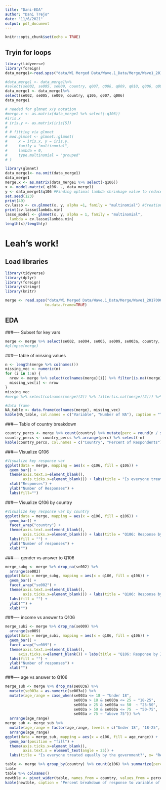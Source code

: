 ```yaml
---
title: "Dani-EDA"
author: "Dani Trejo"
date: "11/6/2021"
output: pdf_document
---
```


```r
knitr::opts_chunk$set(echo = TRUE)
```

## Tryin for loops
```r
library(tidyverse)
library(foreign)
data_merge1<-read.spss("data/W1 Merged Data/Wave.1_Data/Merge/Wave1_20170906.sav", to.data.frame=TRUE)

#data_merge1 <- data_merge1%>%
#select(se002, se005, se009, country, q007, q008, q009, q010, q006, q098, q128, q005, q027, q105, q106, q123, q127)
data_merge1 <- data_merge1%>%
select(se002, se005, se009, country, q106, q007, q006)
data_merge1
```
```r

# needed for glmnet x/y notation
#merge.x <- as.matrix(data_merge1 %>% select(-q106))
#iris.x
# iris.y <- as.matrix(iris[5])
# 
# # fitting via glmnet
# mod.glmnet <- glmnet::glmnet(
#     x = iris.x, y = iris.y,
#     family = "multinomial",
#     lambda = 0,
#     type.multinomial = "grouped"
# )


```


```r
library(glmnet)
data_merge1<- na.omit(data_merge1)
data_merge1
merge.x <- as.matrix(data_merge1 %>% select(-q106))
x <- model.matrix( q106~ ., data_merge1)
y <- data_merge1$q106 #Finding optimal lambda shrinkage value to reduce error through cross validation
set.seed(123)
print(49)
cv.lasso <- cv.glmnet(x, y, alpha =1, family = "multinomial") #Creation of lasso model and outputting regression coefficients
print(cv.lasso$lambda.min)
lasso_model <- glmnet(x, y, alpha = 1, family = "multinomial",
  lambda = cv.lasso$lambda.min)
length(x)/length(y)

```
# Leah's work!
## Load libraries
```r
library(tidyverse)
library(dplyr)
library(foreign)
library(stringr)
library(knitr)
```

```r
merge <- read.spss("data/W1 Merged Data/Wave.1_Data/Merge/Wave1_20170906.sav",
                  to.data.frame=TRUE)
```
## EDA
###---- Subset for key vars
```r
merge <- merge %>% select(se002, se004, se005, se009, se003a, country, q007, q008, q009, q010, q006, q098, q128, q005, q027, q028, q105, q106, q121, q123, q127)
#glimpse(merge)
```
###--- table of missing values
```r
n <- length(merge %>% colnames())
missing_vec <- numeric(n)
for (i in 1:n) {
  nrow <- merge %>% select(colnames(merge)[i]) %>% filter(is.na((merge)[i])) %>% nrow()
  missing_vec[i] <- nrow
}
missing_vec
#merge %>% select(colnames(merge)[2]) %>% filter(is.na((merge)[2])) %>% nrow()
```
```r
#data frame
NA_table <- data.frame(colnames(merge), missing_vec)
kable(NA_table, col.names = c("Variable", "Number of NA"), caption = "Table of NA values")
```
###--- Table of country breakdown
```r
country_percs <- merge %>% count(country) %>% mutate(perc = round(n / sum(n) * 100, digits = 3))
country_percs <- country_percs %>% arrange(perc) %>% select(-n)
kable(country_percs, col.names = c("Country", "Percent of Respondents"), caption = "Survey Respondents: Breakdown by Country" )
```
###--- Visualize Q106
```r
#Visualize key response var
ggplot(data = merge, mapping = aes(x = q106, fill = q106)) +
  geom_bar() +
  theme(axis.text.x=element_blank(),
        axis.ticks.x=element_blank()) + labs(title = "Is everyone treated equally by the government?") +
  xlab("Responses") +
  ylab("Number of Responses") +
  labs(fill="")
```
###--- Visualize Q106 by country
```r
#Visualize key response var by country
ggplot(data = merge, mapping = aes(x = q106, fill = q106)) +
  geom_bar() +
  facet_wrap("country") +
  theme(axis.text.x=element_blank(),
        axis.ticks.x=element_blank()) + labs(title = "Q106: Response by Country") +
  labs(fill = "") +
  ylab("Number of responses") +
  xlab("")
```
###---- gender vs answer to Q106
```r
merge_subg <- merge %>% drop_na(se002) %>%
  arrange(se002)
ggplot(data = merge_subg, mapping = aes(x = q106, fill = q106)) +
  geom_bar() +
  facet_wrap("se002") +
  theme(axis.text.x=element_blank(),
        axis.ticks.x=element_blank()) + labs(title = "Q106: Response by Gender") +
  labs(fill = "") +
  ylab("") +
  xlab("")
```
###---- income vs answer to Q106
```r
merge_subi <- merge %>% drop_na(se009) %>%
  arrange(se009)
ggplot(data = merge_subi, mapping = aes(x = q106, fill = q106)) +
  geom_bar() +
  facet_wrap("se009") +
  theme(axis.text.x=element_blank(),
      axis.ticks.x=element_blank()) + labs(title = "Q106: Response by Income Level") +
  labs(fill = "") +
  ylab("Number of responses") +
  xlab("")
```
###---- age vs answer to Q106
```r
merge_sub <- merge %>% drop_na(se003a) %>%
  mutate(se003a = as.numeric(se003a)) %>%
  mutate(age_range = case_when(se003a <= 18 ~ "Under 18",
                               se003a > 18 & se003a <= 25 ~ "18-25",
                               se003a > 25 & se003a <= 50  ~ "25-50",
                               se003a > 50 & se003a <= 75  ~ "50-75",
                               se003a > 75 ~ "above 75")) %>%
  arrange(age_range)
merge_sub <- merge_sub %>% 
  mutate(age_range = factor(age_range, levels = c("Under 18", "18-25", "25-50","50-75", .))) %>%
  arrange(age_range)
ggplot(data = merge_sub, mapping = aes(x = q106, fill = age_range)) +
  geom_bar(position = "fill") +
  theme(axis.ticks.x=element_blank(),
        axis.text.x = element_text(angle = 25)) +
  labs(title = "Is everyone treated equally by the government?", x= "Response", y= "Count")
```


```r
table <- merge %>% group_by(country) %>% count(q106) %>% summarize(percent = round(n/sum(n)*100, digits =3), 'Q106 Response' = q106)
table
table %>% colnames()
newtble <- pivot_wider(table, names_from = country, values_from = percent)
kable(newtble, caption = "Percent breakdown of response to variable of interest")
```